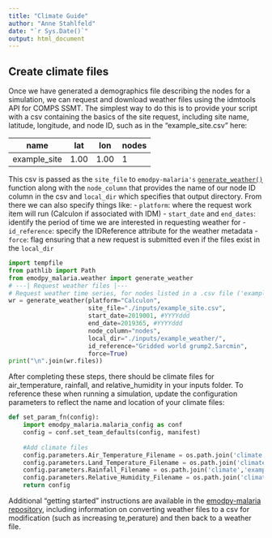 ```yaml
---
title: "Climate Guide"
author: "Anne Stahlfeld"
date: "`r Sys.Date()`"
output: html_document
---
```


## Create climate files

Once we have generated a demographics file describing the nodes for a simulation, we can request and download weather files using the idmtools API for COMPS SSMT. The simplest way to do this is to provide your script with a csv containing the basics of the site request, including site name, latitude, longitude, and node ID, such as in the "example_site.csv" here:

|      name     |   lat   |   lon   |   nodes   |
| ------------- | ------- | ------- | --------- |
|  example_site |   1.00  |   1.00  |     1     |

This csv is passed as the `site_file` to `emodpy-malaria's` [`generate_weather()`](https://docs.idmod.org/projects/emodpy-malaria/en/latest/emodpy_malaria.weather.html#emodpy_malaria.weather.generate_weather) function along with the `node_column` that provides the name of our node ID column in the csv and `local_dir` which specifies that output directory. From there we can also specify things like:
    - `platform`: where the request work item will run (Calculon if associated with IDM)
    - `start_date` and `end_dates`: identify the period of time we are interested in requesting weather for
    - `id_reference`: specify the IDReference attribute for the weather metadata
    - `force`: flag ensuring that a new request is submitted even if the files exist in the `local_dir`

```python
import tempfile
from pathlib import Path
from emodpy_malaria.weather import generate_weather
# ---| Request weather files |---
# Request weather time series, for nodes listed in a .csv file ('example_site.csv' here)
wr = generate_weather(platform="Calculon",
                      site_file="./inputs/example_site.csv",
                      start_date=2019001, #YYYYddd
                      end_date=2019365, #YYYYddd
                      node_column="nodes",
                      local_dir="./inputs/example_weather/",
                      id_reference="Gridded world grump2.5arcmin",
                      force=True)
print("\n".join(wr.files))
```

After completing these steps, there should be climate files for air_temperature, rainfall, and relative_humidity in your inputs folder. To reference these when running a simulation, update the configuration parameters to reflect the name and location of your climate files:

```python
def set_param_fn(config):
    import emodpy_malaria.malaria_config as conf
    config = conf.set_team_defaults(config, manifest)
    
    #Add climate files
    config.parameters.Air_Temperature_Filename = os.path.join('climate','example_air_temperature_daily.bin')
    config.parameters.Land_Temperature_Filename = os.path.join('climate','example_air_temperature_daily.bin')
    config.parameters.Rainfall_Filename = os.path.join('climate','example_rainfall_daily.bin')
    config.parameters.Relative_Humidity_Filename = os.path.join('climate', 'example_relative_humidity_daily.bin')
    return config
```

Additional "getting started" instructions are available in the [emodpy-malaria repository](https://github.com/InstituteforDiseaseModeling/emodpy-malaria/blob/main/emodpy_malaria/weather/README.md), including information on converting weather files to a csv for modification (such as increasing te,perature) and then back to a weather file.
